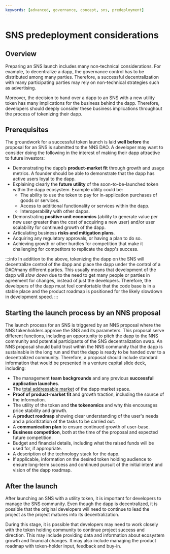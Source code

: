 ```yaml
---
keywords: [advanced, governance, concept, sns, predeployment]
---
```


# SNS predeployment considerations

## Overview

Preparing an SNS launch includes many non-technical considerations.
For example, to decentralize a dapp, the governance control has to be distributed
among many parties. Therefore, a successful decentralization with many participating
parties may rely on non-technical strategies such as advertising.

Moreover, the decision to hand over a dapp to an SNS with a new utility token has many
implications for the business behind the dapp.
Therefore, developers should deeply consider these business implications throughout
the process of tokenizing their dapp.

## Prerequisites

The groundwork for a successful token launch is laid **well before** the proposal for an SNS is submitted to the NNS DAO. A developer may want to consider doing the following in the interest of making their dapp attractive to future investors:
* Demonstrating the dapp’s **product-market fit** through growth and usage metrics. A founder should be able to demonstrate that the dapp has active users loyal to the dapp.
* Explaining clearly the **future utility** of the soon-to-be-launched token within the dapp ecosystem. Example utility could be:
    * The ability to use the token to pay for in-application purchases of goods or services.
    * Access to additional functionality or services within the dapp.
    * Interoperability with other dapps.
* Demonstrating **positive unit economics** (ability to generate value per new user greater than the cost of acquiring a new user) and/or user scalability for continued growth of the dapp.
* Articulating business **risks and mitigation plans**.
* Acquiring any regulatory approvals, or having a plan to do so.
* Achieving growth or other hurdles for competition that make it challenging for competitors to replicate the dapp's success.

:::info
In addition to the above, tokenizing the dapp on the SNS will decentralize control of the dapp and place the dapp under the control of a DAO/many different parties. This usually means that development of the dapp will *slow down* due to the need to get many people or parties in agreement for changes, instead of just the developers. Therefore, the developers of the dapp must feel comfortable that the code base is in a stable place and the product roadmap is positioned for the likely slowdown in development speed.
:::


## Starting the launch process by an NNS proposal
The launch process for an SNS is triggered by an NNS proposal where the NNS tokenholders approve the
SNS and its parameters. This proposal serve different functions, including an opportunity to pitch the dapp to the NNS community and potential participants of the SNS decentralization swap.
An NNS proposal should build trust within the NNS community that the dapp is sustainable in the long run and that the dapp is ready to be handed over to a decentralized community.
Therefore, a proposal should include standard information that would be presented in a venture
capital slide deck, including:
* The management **team backgrounds** and any previous **successful application launches**.
* The [total addressable market](https://en.wikipedia.org/wiki/Total_addressable_market) of the dapp market space.
* **Proof of product-market fit** and growth traction, including the source of the information.
* The utility of the token and **the tokenomics** and why this encourages price stability and growth.
* A **product roadmap** showing clear understanding of the user's needs and a prioritization of the tasks to be carried out.
* A **communication plan** to ensure continued growth of user-base.
* **Business competition**, both at the time of the proposal and expected future competition.
* Budget and financial details, including what the raised funds will be used for, if appropriate.
* A description of the technology stack for the dapp.
* If applicable, information on the desired token holding audience to ensure long-term success and continued pursuit of the initial intent and vision of the dapp roadmap.

## After the launch
After launching an SNS with a utility token,
it is important for developers to manage the SNS community.
Even though the dapp is decentralized, it is possible that the original developers will need
to continue to lead the project as the project matures into its decentralization.

During this stage, it is possible that developers may need to work closely with the token
holding community to continue project success and direction.
This may include providing data and information about ecosystem growth and financial changes.
It may also include managing the product roadmap with token-holder input, feedback and buy-in.
